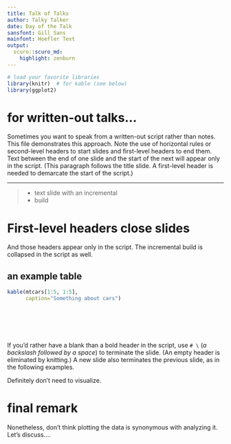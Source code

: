 ```yaml
---
title: Talk of Talks
author: Talky Talker
date: Day of the Talk
sansfont: Gill Sans
mainfont: Hoefler Text
output:
  scuro::scuro_md:
    highlight: zenburn
---
```


```r
# load your favorite libraries
library(knitr)  # for kable (see below)
library(ggplot2)
```

# for written-out talks...

Sometimes you want to speak from a written-out script rather than notes. This file demonstrates this approach. Note the use of horizontal rules or second-level headers to start slides and first-level headers to end them. Text between the end of one slide and the start of the next will appear only in the script. (This paragraph follows the title slide. A first-level header is needed to demarcate the start of the script.)

-----

> - text slide with an incremental
> - build

# First-level headers close slides

And those headers appear only in the script. The incremental build is collapsed in the script as well.

## an example table

```r
kable(mtcars[1:5, 1:5],
      caption="Something about cars")
```

# \ 

If you'd rather have a blank than a bold header in the script, use `# \ ` (*a backslash followed by a space*) to terminate the slide. (An empty header is eliminated by knitting.) A new slide also terminates the previous slide, as in the following examples.

<!-- ## an example graphic -->

<!-- ```{r graph, fig.cap="I think that I shall never see"} -->
<!-- ggplot(trees, aes(Girth, Height)) + -->
<!--     geom_point(color="white") -->
<!-- ``` -->

<!-- ## ugly examples of custom placement and sizing -->

<!-- ```{r displaced, textblock_width=2.75, textblock_pos=c(0, 1), fig.height=3, fig.width=2, out.height=4, center=T} -->
<!-- p <- ggplot(mtcars, aes(factor(cyl))) + -->
<!--     geom_bar(color="white", fill="grey40") + -->
<!--     xlab("Another car thing") -->
<!-- p -->
<!-- ``` -->

<!-- \begin{textblock}{2.75}(3,2) -->

<!-- Look! a dodgy three-column layout! -->

<!-- With great layout power comes great, etc., etc. -->
<!-- \end{textblock} -->

<!-- \begin{textblock}{2.75}(6,1) -->
<!-- ```{r displaced-over, inside_textblock=T, center=T, out.width=2.75} -->
<!-- p -->
<!-- ``` -->

<!-- Text scaling: \\ -->
<!-- a cautionary tale. -->
<!-- \end{textblock} -->

<!-- \vspace{8\TPVertModule} -->

<!-- # \  -->

<!-- On the script, the `textpos` grid is shrunk down. Note too that `textblock`s take up no vertical space, so to prevent overprinting in the script you must manually insert some vertical space with `\vspace`. Extra vertical space at the bottom of a slide will have no effect on the slide output (just the script). -->

<!-- ## example code display -->

<!-- ```{r code, echo=T} -->
<!-- cor(anscombe$x1, anscombe$y1) -->
<!-- cor(anscombe$x2, anscombe$y2) -->
<!-- ``` -->

Definitely don't need to visualize.

# final remark

Nonetheless, don't think plotting the data is synonymous with analyzing it. Let's discuss....

